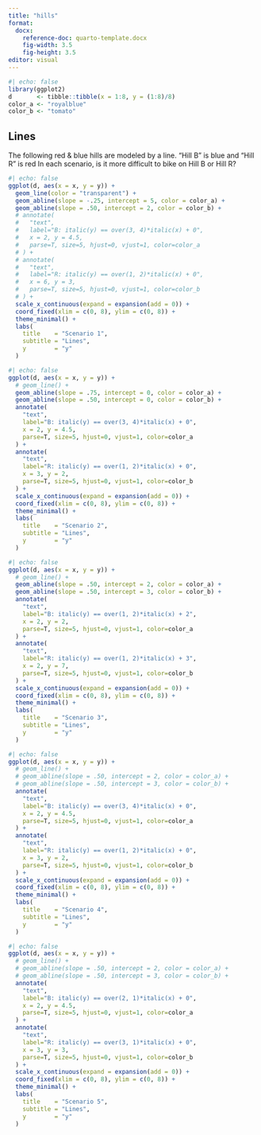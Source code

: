 ```yaml
---
title: "hills"
format: 
  docx:
    reference-doc: quarto-template.docx
    fig-width: 3.5
    fig-height: 3.5
editor: visual
---
```


```r
#| echo: false
library(ggplot2)
d       <- tibble::tibble(x = 1:8, y = (1:8)/8)
color_a <- "royalblue"
color_b <- "tomato"
```

## Lines

The following red & blue hills are modeled by a line. "Hill B" is blue and "Hill R" is red In each scenario, is it more difficult to bike on Hill B or Hill R?

```r
#| echo: false
ggplot(d, aes(x = x, y = y)) +
  geom_line(color = "transparent") +
  geom_abline(slope = -.25, intercept = 5, color = color_a) +
  geom_abline(slope = .50, intercept = 2, color = color_b) +
  # annotate(
  #   "text", 
  #   label="B: italic(y) == over(3, 4)*italic(x) + 0", 
  #   x = 2, y = 4.5, 
  #   parse=T, size=5, hjust=0, vjust=1, color=color_a
  # ) +
  # annotate(
  #   "text", 
  #   label="R: italic(y) == over(1, 2)*italic(x) + 0", 
  #   x = 6, y = 3, 
  #   parse=T, size=5, hjust=0, vjust=1, color=color_b
  # ) +
  scale_x_continuous(expand = expansion(add = 0)) +
  coord_fixed(xlim = c(0, 8), ylim = c(0, 8)) +
  theme_minimal() +
  labs(
    title    = "Scenario 1", 
    subtitle = "Lines", 
    y        = "y"
  )
```

```r
#| echo: false
ggplot(d, aes(x = x, y = y)) +
  # geom_line() +
  geom_abline(slope = .75, intercept = 0, color = color_a) +
  geom_abline(slope = .50, intercept = 0, color = color_b) +
  annotate(
    "text", 
    label="B: italic(y) == over(3, 4)*italic(x) + 0", 
    x = 2, y = 4.5, 
    parse=T, size=5, hjust=0, vjust=1, color=color_a
  ) +
  annotate(
    "text", 
    label="R: italic(y) == over(1, 2)*italic(x) + 0", 
    x = 3, y = 2, 
    parse=T, size=5, hjust=0, vjust=1, color=color_b
  ) +
  scale_x_continuous(expand = expansion(add = 0)) +
  coord_fixed(xlim = c(0, 8), ylim = c(0, 8)) +
  theme_minimal() +
  labs(
    title    = "Scenario 2", 
    subtitle = "Lines", 
    y        = "y"
  )
```

```r
#| echo: false
ggplot(d, aes(x = x, y = y)) +
  # geom_line() +
  geom_abline(slope = .50, intercept = 2, color = color_a) +
  geom_abline(slope = .50, intercept = 3, color = color_b) +
  annotate(
    "text", 
    label="B: italic(y) == over(1, 2)*italic(x) + 2", 
    x = 2, y = 2, 
    parse=T, size=5, hjust=0, vjust=1, color=color_a
  ) +
  annotate(
    "text", 
    label="R: italic(y) == over(1, 2)*italic(x) + 3", 
    x = 2, y = 7, 
    parse=T, size=5, hjust=0, vjust=1, color=color_b
  ) +
  scale_x_continuous(expand = expansion(add = 0)) +
  coord_fixed(xlim = c(0, 8), ylim = c(0, 8)) +
  theme_minimal() +
  labs(
    title    = "Scenario 3", 
    subtitle = "Lines", 
    y        = "y"
  )
```

```r
#| echo: false
ggplot(d, aes(x = x, y = y)) +
  # geom_line() +
  # geom_abline(slope = .50, intercept = 2, color = color_a) +
  # geom_abline(slope = .50, intercept = 3, color = color_b) +
  annotate(
    "text", 
    label="B: italic(y) == over(3, 4)*italic(x) + 0", 
    x = 2, y = 4.5, 
    parse=T, size=5, hjust=0, vjust=1, color=color_a
  ) +
  annotate(
    "text", 
    label="R: italic(y) == over(1, 2)*italic(x) + 0", 
    x = 3, y = 2, 
    parse=T, size=5, hjust=0, vjust=1, color=color_b
  ) +
  scale_x_continuous(expand = expansion(add = 0)) +
  coord_fixed(xlim = c(0, 8), ylim = c(0, 8)) +
  theme_minimal() +
  labs(
    title    = "Scenario 4", 
    subtitle = "Lines", 
    y        = "y"
  )
```

```r
#| echo: false
ggplot(d, aes(x = x, y = y)) +
  # geom_line() +
  # geom_abline(slope = .50, intercept = 2, color = color_a) +
  # geom_abline(slope = .50, intercept = 3, color = color_b) +
  annotate(
    "text", 
    label="B: italic(y) == over(2, 1)*italic(x) + 0", 
    x = 2, y = 4.5, 
    parse=T, size=5, hjust=0, vjust=1, color=color_a
  ) +
  annotate(
    "text", 
    label="R: italic(y) == over(3, 1)*italic(x) + 0", 
    x = 3, y = 3, 
    parse=T, size=5, hjust=0, vjust=1, color=color_b
  ) +
  scale_x_continuous(expand = expansion(add = 0)) +
  coord_fixed(xlim = c(0, 8), ylim = c(0, 8)) +
  theme_minimal() +
  labs(
    title    = "Scenario 5", 
    subtitle = "Lines", 
    y        = "y"
  )
```
